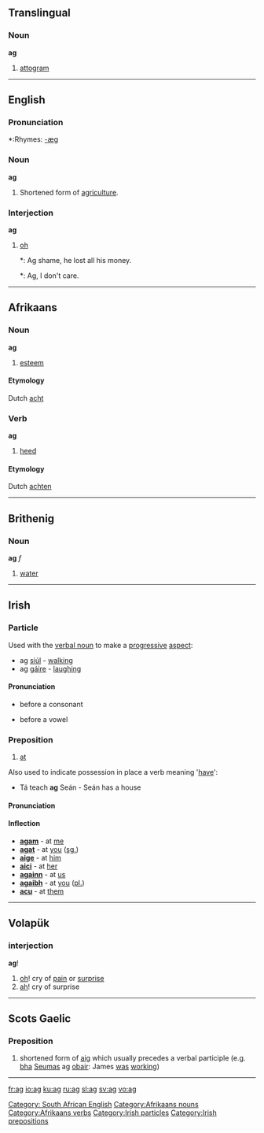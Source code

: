 {{see|Ag|AG}}

==Translingual==

===Noun===
'''ag'''

#[[attogram]]

----

==English==

===Pronunciation===
*:Rhymes: [[Rhymes:English:-æɡ|-æɡ]]

===Noun===
'''ag'''

# {{cattag|jargon}} Shortened form of [[agriculture]].

===Interjection===
'''ag'''

# {{cattag|South African}} [[oh]]
#*: Ag shame, he lost all his money.
#*: Ag, I don't care.

[[Category: South African English]]

----

==Afrikaans==

===Noun===
'''ag'''

# [[esteem]]

====Etymology====
Dutch [[acht]]

===Verb===
'''ag'''

# [[heed]]

====Etymology====
Dutch [[achten]]

[[Category:Afrikaans nouns]]
[[Category:Afrikaans verbs]]

----

==Brithenig==

===Noun===
'''ag''' ''f''
#[[water]]

----

==Irish==

===Particle===
Used with the [[verbal noun]] to make a [[progressive]] [[aspect]]:
*ag [[siúl]] - [[walk]]ing
*ag [[gáire]] - [[laugh]]ing

====Pronunciation====
*{{IPA|[ə]}} before a consonant
*{{IPA|[əg]}} before a vowel

[[Category:Irish particles]]

===Preposition===
#[[at]]

Also used to indicate possession in place a verb meaning '[[have]]':
*Tá teach '''ag''' Seán - Seán has a house

====Pronunciation====
{{IPA|[egʲ]}}

====Inflection====
*'''[[agam]]''' - at [[me]]
*'''[[agat]]''' - at [[you]] ([[singular|sg.]])
*'''[[aige]]''' - at [[him]]
*'''[[aici]]''' - at [[her]]
*'''[[againn]]''' - at [[us]]
*'''[[agaibh]]''' - at [[you]] ([[plural|pl.]])
*'''[[acu]]''' - at [[them]]

[[Category:Irish prepositions]]

----

==Volapük==

===interjection===
'''ag'''!

# [[oh]]! cry of [[pain]] or [[surprise]]
# [[ah]]! cry of surprise

----

==Scots Gaelic==
===Preposition===
# shortened form of [[aig]] which usually precedes a verbal participle (e.g. [[bha]] [[Seumas]] ag [[obair]]: James [[was]] [[working]])

----

[[fr:ag]]
[[io:ag]]
[[ku:ag]]
[[ru:ag]]
[[sl:ag]]
[[sv:ag]]
[[vo:ag]]